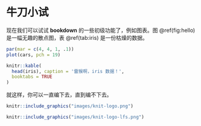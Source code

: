 \mainmatter

# 牛刀小试 {#intro}

现在我们可以试试 **bookdown** 的一些初级功能了，例如图表。图 \@ref(fig:hello) 是一幅无趣的散点图，表 \@ref(tab:iris) 是一份枯燥的数据。

```r
par(mar = c(4, 4, 1, .1))
plot(cars, pch = 19)
```

```r
knitr::kable(
  head(iris), caption = '雷猴啊，iris 数据！',
  booktabs = TRUE
)
```

就这样，你可以一直编下去，直到编不下去。

```r
knitr::include_graphics("images/knit-logo.png")
```

```r
knitr::include_graphics("images/knit-logo-lfs.png")
```
